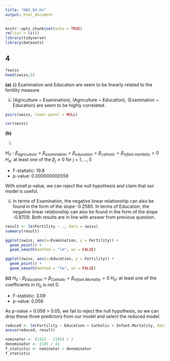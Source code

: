 ```yaml
---
title: "HW2.Q4.Ko"
output: html_document
---
```


```r
knitr::opts_chunk$set(echo = TRUE)
rm(list = ls())
library(tidyverse)
library(datasets)
```

## 4

```r
?swiss
head(swiss,5)
```

**(a)**
(i) Examination and Education are seem to be linearly related to the fertility measure.

(ii) (Agriculture ~ Examination), (Agriculture ~ Education), (Examination ~ Education) are seem to be highly correlated.

```r
pairs(swiss, lower.panel = NULL)

cor(swiss)
```


**(b)**

(i)

$H_0: \beta_{agriculture} = \beta_{examination} = \beta_{education} = \beta_{catholic} = \beta_{infant.mortlaity} = 0$
$H_a$: at least one of the $\beta_j \neq 0$ for j = $1, ... ,5$

- F-statistic: 19.8
- p-value: 0.000000000559

With small p-value, we can reject the null hypothesis and claim that our model is useful.

(ii)
In terms of Examination, the negative linear relationship can also be found in the form of the slope -0.2580.
In terms of Education, the negative linear relationship can also be found in the form of the slope -0.8709.
Both results are in line with answer from previous question.

```r
result <- lm(Fertility ~ ., data = swiss)
summary(result)

ggplot(swiss, aes(x=Examination, y = Fertility)) +
  geom_point() +
  geom_smooth(method = "lm", se = FALSE) 

ggplot(swiss, aes(x=Education, y = Fertility)) +
  geom_point() +
  geom_smooth(method = "lm", se = FALSE)  
```


**(c)**
$H_0:\beta_{Education} = \beta_{Catholic} = \beta_{Infant.Mortality} = 0$
$H_a:$ at least one of the coefficients in $H_0$ is not 0.

- F-statistic: 3.09
- p-value: 0.056

As p-value = 0.056 > 0.05, we fail to reject the null hypothesis, so we can drop these three predictors from our model and select the reduced model.

```r
reduced <- lm(Fertility ~ Education + Catholic + Infant.Mortality, data = swiss)
anova(reduced, result)

nominator <- (2422 - 2105) / 2 
denominator <- 2105 / 41
f_statistic <- nominator / denominator
f_statistic
```
